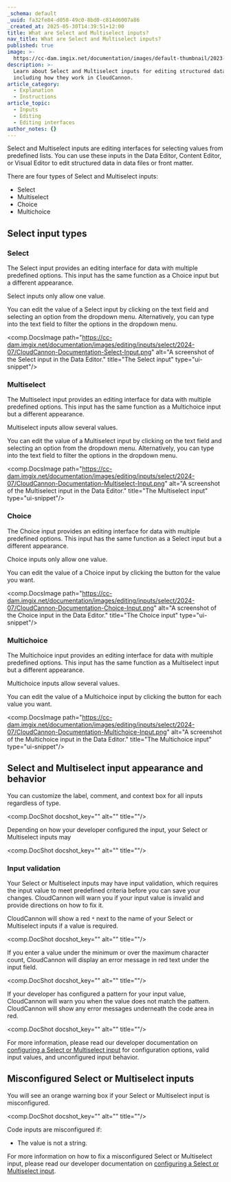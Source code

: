 ```yaml
---
_schema: default
_uuid: fa32fe84-d058-49c0-8bd0-c814d6007a86
_created_at: 2025-05-30T14:39:51+12:00
title: What are Select and Multiselect inputs?
nav_title: What are Select and Multiselect inputs?
published: true
image: >-
  https://cc-dam.imgix.net/documentation/images/default-thumbnail/2023-Q4/CloudCannon-Documentation-Thumbnail.png
description: >-
  Learn about Select and Multiselect inputs for editing structured data,
  including how they work in CloudCannon.
article_category:
  - Explanation
  - Instructions
article_topic:
  - Inputs
  - Editing
  - Editing interfaces
author_notes: {}
---
```

Select and Multiselect inputs are editing interfaces for selecting values from predefined lists. You can use these inputs in the Data Editor, Content Editor, or Visual Editor to edit structured data in data files or front matter.

There are four types of Select and Multiselect inputs:

* Select
* Multiselect
* Choice
* Multichoice

## Select input types

### Select

The Select input provides an editing interface for data with multiple predefined options. This input has the same function as a Choice input but a different appearance.

Select inputs only allow one value.

You can edit the value of a Select input by clicking on the text field and selecting an option from the dropdown menu. Alternatively, you can type into the text field to filter the options in the dropdown menu.

<comp.DocsImage path="https://cc-dam.imgix.net/documentation/images/editing/inputs/select/2024-07/CloudCannon-Documentation-Select-Input.png" alt="A screenshot of the Select input in the Data Editor." title="The Select input" type="ui-snippet"/>

### Multiselect

The Multiselect input provides an editing interface for data with multiple predefined options. This input has the same function as a Multichoice input but a different appearance.

Multiselect inputs allow several values.

You can edit the value of a Multiselect input by clicking on the text field and selecting an option from the dropdown menu. Alternatively, you can type into the text field to filter the options in the dropdown menu.

<comp.DocsImage path="https://cc-dam.imgix.net/documentation/images/editing/inputs/select/2024-07/CloudCannon-Documentation-Multiselect-Input.png" alt="A screenshot of the Multiselect input in the Data Editor." title="The Multiselect input" type="ui-snippet"/>

### Choice

The Choice input provides an editing interface for data with multiple predefined options.  This input has the same function as a Select input but a different appearance.

Choice inputs only allow one value.

You can edit the value of a Choice input by clicking the button for the value you want.

<comp.DocsImage path="https://cc-dam.imgix.net/documentation/images/editing/inputs/select/2024-07/CloudCannon-Documentation-Choice-Input.png" alt="A screenshot of the Choice input in the Data Editor." title="The Choice input" type="ui-snippet"/>

### Multichoice

The Multichoice input provides an editing interface for data with multiple predefined options. This input has the same function as a Multiselect input but a different appearance.

Multichoice inputs allow several values.

You can edit the value of a Multichoice input by clicking the button for each value you want.

<comp.DocsImage path="https://cc-dam.imgix.net/documentation/images/editing/inputs/select/2024-07/CloudCannon-Documentation-Multichoice-Input.png" alt="A screenshot of the Multichoice input in the Data Editor." title="The Multichoice input" type="ui-snippet"/>

## Select and Multiselect input appearance and behavior

You can customize the label, comment, and context box for all inputs regardless of type.

<comp.DocShot docshot_key="" alt="" title=""/>

Depending on how your developer configured the input, your Select or Multiselect inputs may

<comp.DocShot docshot_key="" alt="" title=""/>

### Input validation

Your Select or Multiselect inputs may have input validation, which requires the input value to meet predefined criteria before you can save your changes. CloudCannon will warn you if your input value is invalid and provide directions on how to fix it.

CloudCannon will show a red `*` next to the name of your Select or Multiselect inputs if a value is required.

<comp.DocShot docshot_key="" alt="" title=""/>

If you enter a value under the minimum or over the maximum character count, CloudCannon will display an error message in red text under the input field.

<comp.DocShot docshot_key="" alt="" title=""/>

If your developer has configured a pattern for your input value, CloudCannon will warn you when the value does not match the pattern. CloudCannon will show any error messages underneath the code area in red.

<comp.DocShot docshot_key="" alt="" title=""/>

For more information, please read our developer documentation on [configuring a Select or Multiselect input](/documentation/articles/configure-a-select-or-multiselect-input/) for configuration options, valid input values, and unconfigured input behavior.

## Misconfigured Select or Multiselect inputs

You will see an orange warning box if your Select or Multiselect input is misconfigured.

<comp.DocShot docshot_key="" alt="" title=""/>

Code inputs are misconfigured if:

* The value is not a string.

For more information on how to fix a misconfigured Select or Multiselect input, please read our developer documentation on [configuring a Select or Multiselect input](/documentation/articles/configure-a-select-or-multiselect-input/).